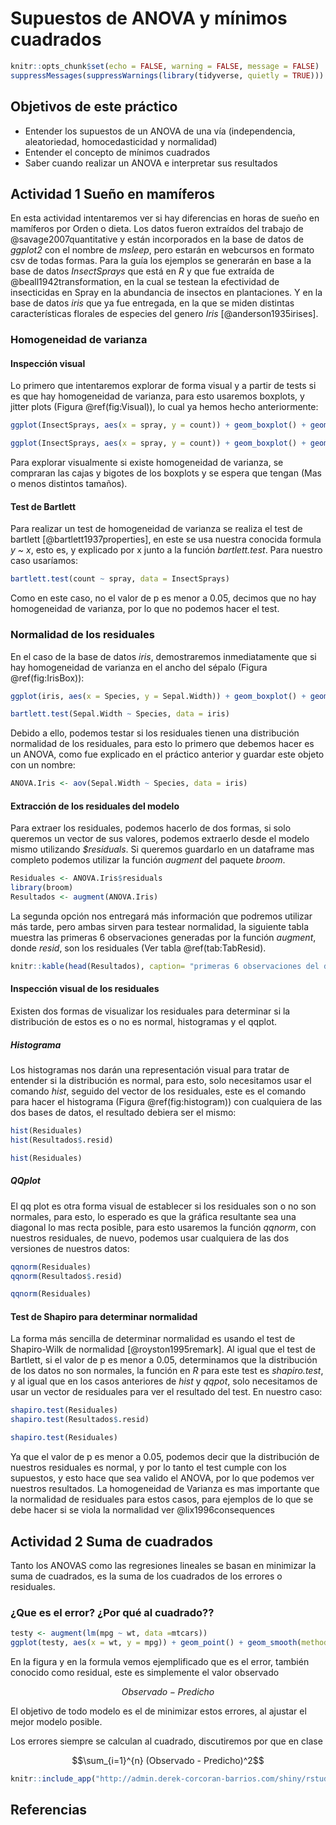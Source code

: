 # Supuestos de ANOVA y mínimos cuadrados {#Supuestos}

```r
knitr::opts_chunk$set(echo = FALSE, warning = FALSE, message = FALSE)
suppressMessages(suppressWarnings(library(tidyverse, quietly = TRUE)))
```

## Objetivos de este práctico

- Entender los supuestos de un ANOVA de una vía (independencia, aleatoriedad, homocedasticidad y normalidad)
- Entender el concepto de mínimos cuadrados
- Saber cuando realizar un ANOVA e interpretar sus resultados

## Actividad 1 Sueño en mamíferos

En esta actividad intentaremos ver si hay diferencias en horas de sueño en mamíferos por Orden o dieta. Los datos fueron extraídos del trabajo de @savage2007quantitative y están incorporados en la base de datos de *ggplot2* con el nombre de *msleep*, pero estarán en webcursos en formato csv de todas formas. Para la guía los ejemplos se generarán en base a la base de datos *InsectSprays* que está en *R* y que fue extraída de @beall1942transformation, en la cual se testean la efectividad de insecticidas en Spray en la abundancia de insectos en plantaciones. Y en la base de datos *iris* que ya fue entregada, en la que se miden distintas características florales de especies del genero *Iris* [@anderson1935irises].

### Homogeneidad de varianza

#### Inspección visual

Lo primero que intentaremos explorar de forma visual y a partir de tests si es que hay homogeneidad de varianza, para esto usaremos boxplots, y jitter plots (Figura \@ref(fig:Visual)), lo cual ya hemos hecho anteriormente:

```r
ggplot(InsectSprays, aes(x = spray, y = count)) + geom_boxplot() + geom_jitter(aes(color = spray)) 
```

```r
ggplot(InsectSprays, aes(x = spray, y = count)) + geom_boxplot() + geom_jitter(aes(color = spray)) 
```


Para explorar visualmente si existe homogeneidad de varianza, se compraran las cajas y bigotes de los boxplots y se espera que tengan (Mas o menos distintos tamaños).

#### Test de Bartlett

Para realizar un test de homogeneidad de varianza se realiza el test de bartlett [@bartlett1937properties], en este se usa nuestra conocida formula *y ~ x*, esto es, y explicado por x junto a la función *bartlett.test*. Para nuestro caso usaríamos:

```r
bartlett.test(count ~ spray, data = InsectSprays)
```

Como en este caso, no el valor de p es menor a 0.05, decimos que no hay homogeneidad de varianza, por lo que no podemos hacer el test.

### Normalidad de los residuales

En el caso de la base de datos *iris*, demostraremos inmediatamente que si hay homogeneidad de varianza en el ancho del sépalo (Figura \@ref(fig:IrisBox)):

```r
ggplot(iris, aes(x = Species, y = Sepal.Width)) + geom_boxplot() + geom_jitter(aes(color = Species)) 
```

```r
bartlett.test(Sepal.Width ~ Species, data = iris)
```

Debido a ello, podemos testar si los residuales tienen una distribución normalidad de los residuales, para esto lo primero que debemos hacer es un ANOVA, como fue explicado en el práctico anterior y guardar este objeto con un nombre:

```r
ANOVA.Iris <- aov(Sepal.Width ~ Species, data = iris)
```

#### Extracción de los residuales del modelo

Para extraer los residuales, podemos hacerlo de dos formas, si solo queremos un vector de sus valores, podemos extraerlo desde el modelo mismo utilizando *$residuals*. Si queremos guardarlo en un dataframe mas completo podemos utilizar la función *augment* del paquete *broom*.

```r
Residuales <- ANOVA.Iris$residuals
library(broom)
Resultados <- augment(ANOVA.Iris)
```

La segunda opción nos entregará más información que podremos utilizar más tarde, pero ambas sirven para testear normalidad, la siguiente tabla muestra las primeras 6 observaciones generadas por la función *augment*, donde *resid*, son los residuales (Ver tabla \@ref(tab:TabResid).

```r
knitr::kable(head(Resultados), caption= "primeras 6 observaciones del dataframe resultante de augment", digits = 3)
```

#### Inspección visual de los residuales

Existen dos formas de visualizar los residuales para determinar si la distribución de estos es o no es normal, histogramas y el qqplot. 

##### Histograma

Los histogramas nos darán una representación visual para tratar de entender si la distribución es normal, para esto, solo necesitamos usar el comando *hist*, seguido del vector de los residuales, este es el comando para hacer el histograma (Figura \@ref(fig:histogram)) con cualquiera de las dos bases de datos, el resultado debiera ser el mismo:

```r
hist(Residuales)
hist(Resultados$.resid)
```

```r
hist(Residuales)
```

##### QQplot

El qq plot es otra forma visual de establecer si los residuales son o no son normales, para esto, lo esperado es que la gráfica resultante sea una diagonal lo mas recta posible, para esto usaremos la función *qqnorm*, con nuestros residuales, de nuevo, podemos usar cualquiera de las dos versiones de nuestros datos:

```r
qqnorm(Residuales)
qqnorm(Resultados$.resid)
```

```r
qqnorm(Residuales)
```

#### Test de Shapiro para determinar normalidad

La forma más sencilla de determinar normalidad es usando el test de Shapiro-Wilk de normalidad [@royston1995remark]. Al igual que el test de Bartlett, si el valor de p es menor a 0.05, determinamos que la distribución de los datos no son normales, la función en *R* para este test es *shapiro.test*, y al igual que en los casos anteriores de *hist* y *qqpot*, solo necesitamos de usar un vector de residuales para ver el resultado del test. En nuestro caso:

```r
shapiro.test(Residuales)
shapiro.test(Resultados$.resid)
```

```r
shapiro.test(Residuales)
```

Ya que el valor de p es menor a 0.05, podemos decir que la distribución de nuestros residuales es normal, y por lo tanto el test cumple con los supuestos, y esto hace que sea valido el ANOVA, por lo que podemos ver nuestros resultados. La homogeneidad de Varianza es mas importante que la normalidad de residuales para estos casos, para ejemplos de lo que se debe hacer si se viola la normalidad ver @lix1996consequences

## Actividad 2 Suma de cuadrados

Tanto los ANOVAS como las regresiones lineales se basan en minimizar la suma de cuadrados, es la suma de los cuadrados de los errores o residuales.

### ¿Que es el error? ¿Por qué al cuadrado??


```r
testy <- augment(lm(mpg ~ wt, data =mtcars))
ggplot(testy, aes(x = wt, y = mpg)) + geom_point() + geom_smooth(method="lm") + geom_segment(aes(xend = wt, yend = .fitted)) + theme_classic()
```

En la figura y en la formula vemos ejemplificado que es el error, también conocido como residual, este es simplemente el valor observado

$$Observado - Predicho$$

El objetivo de todo modelo es el de minimizar estos errores, al ajustar el mejor modelo posible.

Los errores siempre se calculan al cuadrado, discutiremos por que en clase

$$\sum_{i=1}^{n} (Observado - Predicho)^2$$

```r
knitr::include_app("http://admin.derek-corcoran-barrios.com/shiny/rstudio/sample-apps/Shiny1/", height = "800px")
```


## Referencias